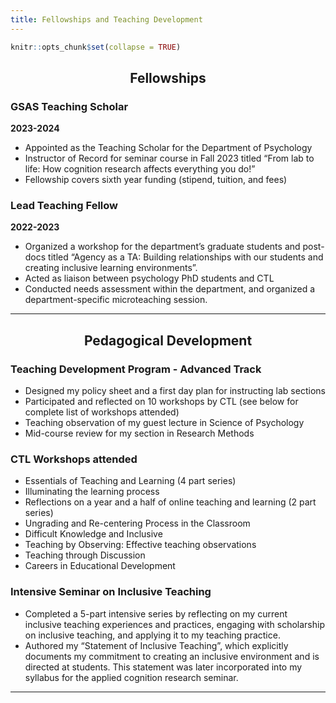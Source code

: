 ```yaml
---
title: Fellowships and Teaching Development
---
```


```r
knitr::opts_chunk$set(collapse = TRUE)
```

<center><h2> Fellowships </h2></center>


### GSAS Teaching Scholar
**2023-2024**

- Appointed as the Teaching Scholar for the Department of Psychology
- Instructor of Record for seminar course in Fall 2023 titled “From lab to life: How
cognition research affects everything you do!” 
- Fellowship covers sixth year funding (stipend, tuition, and fees)

### Lead Teaching Fellow  
**2022-2023**

- Organized a workshop for the department’s graduate students and post-docs titled “Agency as a TA: Building relationships with our students and creating inclusive learning environments”. 
- Acted as liaison between psychology PhD students and CTL 
- Conducted needs assessment within the department, and organized a department-specific microteaching session.

---


<center><h2> Pedagogical Development </h2></center>


### Teaching Development Program - Advanced Track

- Designed my policy sheet and a first day plan for instructing lab sections
- Participated and reflected on 10 workshops by CTL (see below for complete list of workshops attended)
- Teaching observation of my guest lecture in Science of Psychology
- Mid-course review for my section in Research Methods

### CTL Workshops attended


- Essentials of Teaching and Learning (4 part series)
- Illuminating the learning process
- Reflections on a year and a half of online teaching and learning (2 part series)
- Ungrading and Re-centering Process in the Classroom
- Difficult Knowledge and Inclusive 
- Teaching by Observing: Effective teaching observations
- Teaching through Discussion
- Careers in Educational Development

### Intensive Seminar on Inclusive Teaching

- Completed a 5-part intensive series by reflecting on my current inclusive teaching experiences and practices,  engaging with scholarship on inclusive teaching, and applying it to my teaching practice. 
- Authored my “Statement of Inclusive Teaching”, which explicitly documents my  commitment to creating an inclusive environment and is directed at students. This statement was later incorporated into my syllabus for the applied cognition research seminar. 


---


